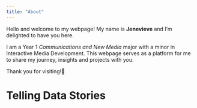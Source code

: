```yaml
---
title: "About"
---
```


Hello and welcome to my webpage! My name is **Jenevieve** and I'm delighted to have you here.

I am a Year 1 *Communications and New Media* major with a minor in Interactive Media Development. This webpage serves as a platform for me to share my journey, insights and projects with you.

Thank you for visiting\!💟

# Telling Data Stories
